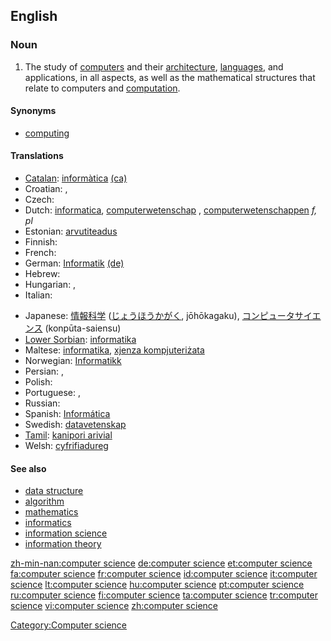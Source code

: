 ==English==
{{wikipedia}}

===Noun===
{{en-noun|sg=[[computer]] [[science]]|-}}

# The study of [[computer]]s and their [[computer architecture|architecture]], [[computer language|languages]], and applications, in all aspects, as well as the mathematical structures that relate to computers and [[computation]].

====Synonyms====
* [[computing]]

====Translations====
{{trans-top|study of computers and their architecture}}
* [[Catalan]]: [[informàtica]] {{f}} [[:ca:informàtica|(ca)]]
* Croatian: {{t+|hr|računarstvo|n}}, {{t-|hr|računarska znanost}}
* Czech: {{t+|cs|informatika|f}}
* Dutch: [[informatica]], [[computerwetenschap]] {{f}}, [[computerwetenschappen]] ''f, pl''
* Estonian: [[arvutiteadus]]
* Finnish: {{t+|fi|tietojenkäsittelytiede}}
* French: {{t+|fr|informatique|f}}
* German: [[Informatik]] {{f}} [[:de:Informatik|(de)]]
* Hebrew: {{t+|he|מדעי המחשב}}
* Hungarian: {{t+|hu|informatika}}, {{t|hu|számítástudomány}}
* Italian: {{t+|it|informatica|f}}
{{trans-mid}}
* Japanese: [[情報科学]] ([[じょうほうかがく]], jōhōkagaku), [[コンピュータサイエンス]] (konpūta-saiensu)
* [[Lower Sorbian]]: [[informatika]] {{f}}
* Maltese: [[informatika]], [[xjenza kompjuteriżata]]
* Norwegian: [[Informatikk]]
* Persian: {{t|fa|علوم رایانه|xs=Persian}},  {{t|fa|علوم کامپیوتر|xs=Persian}}
* Polish: {{t+|pl|informatyka|f}}
* Portuguese: {{t|pt|ciência da computação|f}}, {{t+|pt|informática|f}}
* Russian: {{t|ru|информатика|f}}
* Spanish: [[Informática]]
* Swedish: [[datavetenskap]]
* [[Tamil]]: [[kanipori arivial]]
* Welsh: [[cyfrifiadureg]] {{f}}
{{trans-bottom}}

====See also====
* [[data structure]]
* [[algorithm]]
* [[mathematics]]
* [[informatics]]
* [[information science]]
* [[information theory]]

[[Category:Computer science]]

[[zh-min-nan:computer science]]
[[de:computer science]]
[[et:computer science]]
[[fa:computer science]]
[[fr:computer science]]
[[id:computer science]]
[[it:computer science]]
[[lt:computer science]]
[[hu:computer science]]
[[pt:computer science]]
[[ru:computer science]]
[[fi:computer science]]
[[ta:computer science]]
[[tr:computer science]]
[[vi:computer science]]
[[zh:computer science]]